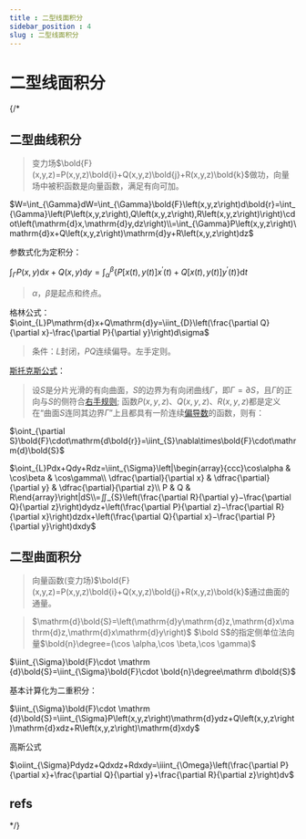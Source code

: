 ```yaml
---
title : 二型线面积分
sidebar_position : 4
slug : 二型线面积分
---
```

# 二型线面积分
{/* 

## 二型曲线积分

> 变力场$\bold{F}(x,y,z)=P(x,y,z)\bold{i}+Q(x,y,z)\bold{j}+R(x,y,z)\bold{k}$做功，向量场中被积函数是向量函数，满足有向可加。


$W=\int_{\Gamma}dW=\int_{\Gamma}\bold{F}\left(x,y,z\right)d\bold{r}=\int_{\Gamma}\left(P\left(x,y,z\right),Q\left(x,y,z\right),R\left(x,y,z\right)\right)\cdot\left(\mathrm{d}x,\mathrm{d}y,dz\right)\\=\int_{\Gamma}P\left(x,y,z\right)\mathrm{d}x+Q\left(x,y,z\right)\mathrm{d}y+R\left(x,y,z\right)dz$

参数式化为定积分：

$\int_{\Gamma}P\left(x,y\right)\mathrm{d}x+Q\left(x,y\right)\mathrm{d}y=\int_{\alpha}^{\beta}\left\lbrace P\left\lbrack x\left(t\right),y\left(t\right)\right\rbrack x^{\prime}\left(t\right)+Q\left\lbrack x\left(t\right),y\left(t\right)\right\rbrack y^{\prime}\left(t\right)\right\rbrace\mathrm{d}t$

> $\alpha，\beta$是起点和终点。


格林公式：$\oint_{L}P\mathrm{d}x+Q\mathrm{d}y=\iint_{D}\left(\frac{\partial Q}{\partial x}-\frac{\partial P}{\partial y}\right)d\sigma$

> 条件：$L$封闭，$PQ$连续偏导。左手定则。

[斯托克斯公式](https://zh.wikipedia.org/wiki/%E6%96%AF%E6%89%98%E5%85%8B%E6%96%AF%E5%AE%9A%E7%90%86)：

> 设$S$是分片光滑的有向曲面，$S$的边界为有向闭曲线$Γ$，即$\Gamma = \partial S$，且$Γ$的正向与$S$的侧符合[右手规则](https://zh.wikipedia.org/wiki/%E5%8F%B3%E6%89%8B%E5%AE%9A%E5%89%87); 函数$P(x,y,z)$、$Q(x,y,z)$、$R(x,y,z)$都是定义在“曲面$S$连同其边界$Γ$”上且都具有一阶连续[偏导数](https://zh.wikipedia.org/wiki/%E5%81%8F%E5%AF%BC%E6%95%B0)的函数，则有：


$\oint_{\partial S}\bold{F}\cdot\mathrm{d\bold{r}}=\iint_{S}\nabla\times\bold{F}\cdot\mathrm{d}\bold{S}$

$\oint_{L}Pdx+Qdy+Rdz=\iint_{\Sigma}\left|\begin{array}{ccc}\cos\alpha & \cos\beta & \cos\gamma\\ \dfrac{\partial}{\partial x} & \dfrac{\partial}{\partial y} & \dfrac{\partial}{\partial z}\\ P & Q & R\end{array}\right|dS\\=∬_{S}\left(\frac{\partial R}{\partial y}−\frac{\partial Q}{\partial z}\right)dydz+\left(\frac{\partial P}{\partial z}−\frac{\partial R}{\partial x}\right)dzdx+\left(\frac{\partial Q}{\partial x}−\frac{\partial P}{\partial y}\right)dxdy$

## 二型曲面积分

> 向量函数(变力场)$\bold{F}(x,y,z)=P(x,y,z)\bold{i}+Q(x,y,z)\bold{j}+R(x,y,z)\bold{k}$通过曲面的通量。

> $\mathrm{d}\bold{S}=\left(\mathrm{d}y\mathrm{d}z,\mathrm{d}x\mathrm{d}z,\mathrm{d}x\mathrm{d}y\right)$ $\bold S$的指定侧单位法向量$\bold{n}\degree=(\cos \alpha,\cos \beta,\cos \gamma)$


$\iint_{\Sigma}\bold{F}\cdot \mathrm {d}\bold{S}=\iint_{\Sigma}\bold{F}\cdot \bold{n}\degree\mathrm d\bold{S}$

基本计算化为二重积分：

‍$\iint_{\Sigma}\bold{F}\cdot \mathrm {d}\bold{S}=\iint_{\Sigma}P\left(x,y,z\right)\mathrm{d}ydz+Q\left(x,y,z\right)\mathrm{d}xdz+R\left(x,y,z\right)\mathrm{d}xdy$

高斯公式

$\oiint_{\Sigma}Pdydz+Qdxdz+Rdxdy=\iiint_{\Omega}\left(\frac{\partial P}{\partial x}+\frac{\partial Q}{\partial y}+\frac{\partial R}{\partial z}\right)dv$


## refs


<To name="多变量微积分笔记" to="https://www.cnblogs.com/bigmonkey/p/9036605.html"/> */}